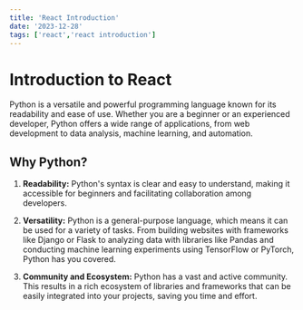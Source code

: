 ```yaml
---
title: 'React Introduction'
date: '2023-12-28'
tags: ['react','react introduction']
---
```


# Introduction to React

Python is a versatile and powerful programming language known for its readability and ease of use. Whether you are a beginner or an experienced developer, Python offers a wide range of applications, from web development to data analysis, machine learning, and automation.

## Why Python?

1. **Readability:** Python's syntax is clear and easy to understand, making it accessible for beginners and facilitating collaboration among developers.

2. **Versatility:** Python is a general-purpose language, which means it can be used for a variety of tasks. From building websites with frameworks like Django or Flask to analyzing data with libraries like Pandas and conducting machine learning experiments using TensorFlow or PyTorch, Python has you covered.

3. **Community and Ecosystem:** Python has a vast and active community. This results in a rich ecosystem of libraries and frameworks that can be easily integrated into your projects, saving you time and effort.

